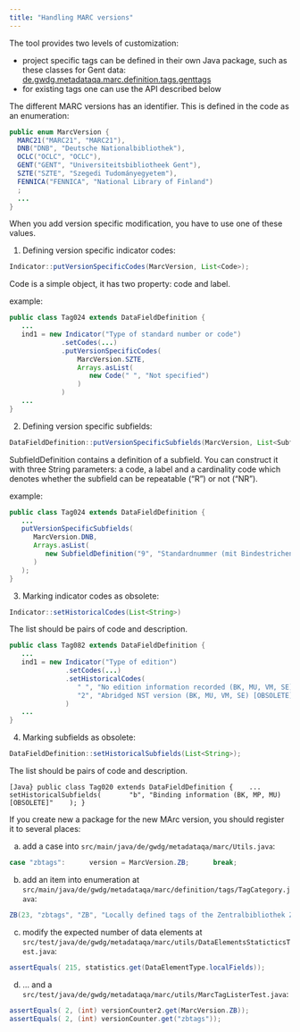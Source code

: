 ```yaml
---
title: "Handling MARC versions"
---
```


The tool provides two levels of customization: 

* project specific tags can be defined in their own Java package, such as these
  classes for Gent data: [de.gwdg.metadataqa.marc.definition.tags.genttags](https://github.com/pkiraly/qa-catalogue/tree/master/src/main/java/de/gwdg/metadataqa/marc/definition/tags/genttags)
* for existing tags one can use the API described below

The different MARC versions has an identifier. This is defined in the code as an enumeration:


```java
public enum MarcVersion {
  MARC21("MARC21", "MARC21"),
  DNB("DNB", "Deutsche Nationalbibliothek"),
  OCLC("OCLC", "OCLC"),
  GENT("GENT", "Universiteitsbibliotheek Gent"),
  SZTE("SZTE", "Szegedi Tudományegyetem"),
  FENNICA("FENNICA", "National Library of Finland")
  ;
  ...
}
```

When you add version specific modification, you have to use one of these values.


1. Defining version specific indicator codes:

```java
Indicator::putVersionSpecificCodes(MarcVersion, List<Code>);
```

Code is a simple object, it has two property: code and label.

example:

```java
public class Tag024 extends DataFieldDefinition {
   ...
   ind1 = new Indicator("Type of standard number or code")
             .setCodes(...)
             .putVersionSpecificCodes(
                 MarcVersion.SZTE,
                 Arrays.asList(
                    new Code(" ", "Not specified")
                 )
             )
   ...
}
```

2. Defining version specific subfields:

```java
DataFieldDefinition::putVersionSpecificSubfields(MarcVersion, List<SubfieldDefinition>)
```

SubfieldDefinition contains a definition of a subfield. You can construct it
with three String parameters: a code, a label and a cardinality code which
denotes whether the subfield can be repeatable ("R") or not ("NR").

example:

```java
public class Tag024 extends DataFieldDefinition {
   ...
   putVersionSpecificSubfields(
      MarcVersion.DNB,
      Arrays.asList(
         new SubfieldDefinition("9", "Standardnummer (mit Bindestrichen)", "NR")
      )
   );
}
```

3. Marking indicator codes as obsolete:
```java
Indicator::setHistoricalCodes(List<String>)
```

The list should be pairs of code and description.

```java
public class Tag082 extends DataFieldDefinition {
   ...
   ind1 = new Indicator("Type of edition")
              .setCodes(...)
              .setHistoricalCodes(
                 " ", "No edition information recorded (BK, MU, VM, SE) [OBSOLETE]",
                 "2", "Abridged NST version (BK, MU, VM, SE) [OBSOLETE]"
              )
   ...
}
```

4. Marking subfields as obsolete:

```java
DataFieldDefinition::setHistoricalSubfields(List<String>);
```
The list should be pairs of code and description.

```[Java}
public class Tag020 extends DataFieldDefinition {
   ...
   setHistoricalSubfields(
      "b", "Binding information (BK, MP, MU) [OBSOLETE]"
   );
}
```

If you create new a package for the new MArc version, you should register it to several places:

a. add a case into `src/main/java/de/gwdg/metadataqa/marc/Utils.java`:

```java
case "zbtags":      version = MarcVersion.ZB;      break;
```

b. add an item into enumeration at `src/main/java/de/gwdg/metadataqa/marc/definition/tags/TagCategory.java`:

```java
ZB(23, "zbtags", "ZB", "Locally defined tags of the Zentralbibliothek Zürich", false),
```

c. modify the expected number of data elements at `src/test/java/de/gwdg/metadataqa/marc/utils/DataElementsStaticticsTest.java`:

```java
assertEquals( 215, statistics.get(DataElementType.localFields));
```

d. ... and a `src/test/java/de/gwdg/metadataqa/marc/utils/MarcTagListerTest.java`:

```java
assertEquals( 2, (int) versionCounter2.get(MarcVersion.ZB));
assertEquals( 2, (int) versionCounter.get("zbtags"));
```

